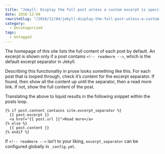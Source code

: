 ```yaml
---
title: "Jekyll: Display the full post unless a custom excerpt is specified"
date: 2016-12-04
rewriteSlug: "/2016/12/04/jekyll-display-the-full-post-unless-a-custom-excerpt-is-specified/"
category:
  - Uncategorized
tags:
  - Untagged
---
```


The homepage of this site lists the full content of each post by default. An excerpt is shown only if a post contains `<!-- readmore -->`, which is the default excerpt separator in Jekyll.

Describing this functionality in prose looks something like this. For each post that is looped through, check it’s content for the excerpt separator. If found, then show all the content up until the separator, then a read more link. If not, show the full content of the post.

Translating the above to liquid results in the following snippet within the posts loop.

```
{% if post.content contains site.excerpt_separator %}
  {{ post.excerpt }}
  <a href="{{ post.url }}">Read more</a>
{% else %}
  {{ post.content }}
{% endif %}
```

If `<!-- readmore -->` isn’t to your liking, `excerpt_separator` can be configured globally in `_config.yml`.
  